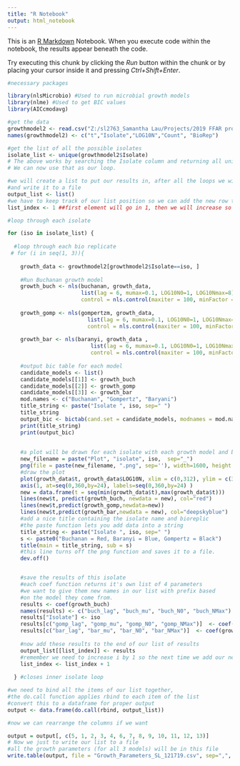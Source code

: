 ```yaml
---
title: "R Notebook"
output: html_notebook
---
```


This is an [R Markdown](http://rmarkdown.rstudio.com) Notebook. When you execute code within the notebook, the results appear beneath the code. 

Try executing this chunk by clicking the *Run* button within the chunk or by placing your cursor inside it and pressing *Ctrl+Shift+Enter*. 

```r
#necessary packages

library(nlsMicrobio) #Used to run microbial growth models
library(nlme) #Used to get BIC values
library(AICcmodavg)

```

```r
#get the data
growthmodel2 <- read.csv("Z:/sl2763_Samantha Lau/Projects/2019 FFAR project/Growth curves/R Code/Growth_Curve_Round2_RAWDATA_SL_071919.csv", stringsAsFactors = FALSE)
names(growthmodel2) <- c("t","Isolate","LOG10N","Count", "BioRep") 
```

```r
#get the list of all the possible isolates
isolate_list <- unique(growthmodel2$Isolate)
# The above works by searching the Isolate column and returning all unique values
# We can now use that as our loop.
```

```r
#we will create a list to put our results in, after all the loops we will bind them
#and write it to a file
output_list <- list()
#we have to keep track of our list position so we can add the new row to the end
list_index <- 1 ##first element will go in 1, then we will increase so next goes in 2, etc

```
```r
#loop through each isolate

for (iso in isolate_list) {
  
  #loop through each bio replicate
 # for (i in seq(1, 3)){
    
    growth_data <- growthmodel2[growthmodel2$Isolate==iso, ]
    
    #Run Buchanan growth model
    growth_buch <- nls(buchanan, growth_data,
                       list(lag = 6, mumax=0.1, LOG10N0=1, LOG10Nmax=8), 
                       control = nls.control(maxiter = 100, minFactor = 1/4096, warnOnly = T))
    
    growth_gomp <- nls(gompertzm, growth_data,
                         list(lag = 6, mumax=0.1, LOG10N0=1, LOG10Nmax=8),
                         control = nls.control(maxiter = 100, minFactor = 1/4096, warnOnly = T))
    
    growth_bar <- nls(baranyi, growth_data ,
                          list(lag = 6, mumax=0.1, LOG10N0=1, LOG10Nmax=8), 
                          control = nls.control(maxiter = 100, minFactor = 1/4096, warnOnly = T))
    
    #output bic table for each model
    candidate_models <- list()
    candidate_models[[1]] <- growth_buch
    candidate_models[[2]] <- growth_gomp
    candidate_models[[3]] <- growth_bar
    mod.names <- c("Buchanan", "Gompertz", "Baryani")
    title_string <- paste("Isolate ", iso, sep=" ")
    title_string
    output_bic <- bictab(cand.set = candidate_models, modnames = mod.names, sort = TRUE)
    print(title_string)
    print(output_bic)
    
    
    #a plot will be drawn for each isolate with each growth model and be in a PNG file in your folder
    new_filename = paste("Plot", "isolate", iso,  sep="_")
    png(file = paste(new_filename, ".png", sep=''), width=1600, height = 900)
    #draw the plot
    plot(growth_data$t, growth_data$LOG10N, xlim = c(0,312), ylim = c(3,9), xaxt='n', xlab = "Time (hours)", ylab = "LOG10N", pch = 20)
    axis(1, at=seq(0,360,by=24), labels=seq(0,360,by=24) )
    new = data.frame(t = seq(min(growth_data$t),max(growth_data$t)))
    lines(new$t, predict(growth_buch, newdata = new), col="red")
    lines(new$t,predict(growth_gomp,newdata=new))
    lines(new$t,predict(growth_bar,newdata = new), col="deepskyblue")
    #add a nice title containing the isolate name and bioreplic
    #the paste function lets you add data into a string
    title_string <- paste("Isolate ", iso, sep=" ")
    s <- paste0("Buchanan = Red, Baranyi = Blue, Gompertz = Black")
    title(main = title_string, sub = s)
    #this line turns off the png function and saves it to a file.
    dev.off()


    #save the results of this isolate 
    #each coef function returns it's own list of 4 parameters
    #we want to give them new names in our list with prefix based
    #on the model they come from.
    results <- coef(growth_buch)
    names(results) <- c("buch_lag", "buch_mu", "buch_N0", "buch_NMax")
    results["Isolate"] <- iso
    results[c("gomp_lag", "gomp_mu", "gomp_N0", "gomp_NMax")]  <- coef(growth_gomp)
    results[c("bar_lag", "bar_mu", "bar_N0", "bar_NMax")]  <- coef(growth_bar)
    
    #now add these results to the end of our list of results
    output_list[[list_index]] <- results
    #remember we need to increase i by 1 so the next time we add our new results to the end
    list_index <- list_index + 1
    
  } #closes inner isolate loop
```


```r
#we need to bind all the items of our list together, 
#the do.call function applies rbind to each item of the list
#convert this to a dataframe for proper output
output <- data.frame(do.call(rbind, output_list))

#now we can rearrange the columns if we want

output = output[, c(5, 1, 2, 3, 4, 6, 7, 8, 9, 10, 11, 12, 13)]
# Now we just to write our list to a file
#all the growth parameters (for all 3 models) will be in this file
write.table(output, file = "Growth_Parameters_SL_121719.csv", sep=",", row.names=FALSE)

```

